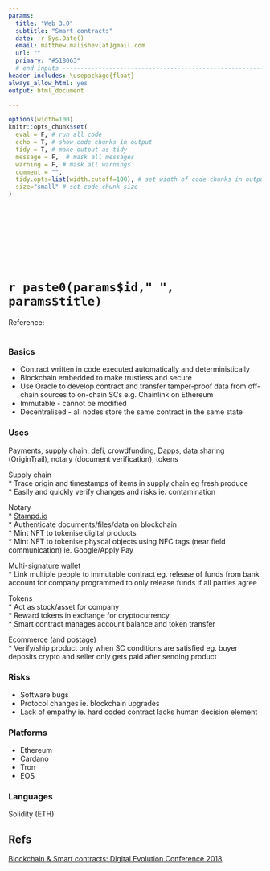 ```yaml
---
params:
  title: "Web 3.0"                
  subtitle: "Smart contracts"          
  date: !r Sys.Date()
  email: matthew.malishev[at]gmail.com
  url: ""  
  primary: "#518063"  
  # end inputs ---------------------------------------------------------------
header-includes: \usepackage{float}
always_allow_html: yes
output: html_document

---
```


```r
options(width=100)
knitr::opts_chunk$set(
  eval = F, # run all code
  echo = T, # show code chunks in output 
  tidy = T, # make output as tidy
  message = F,  # mask all messages
  warning = F, # mask all warnings 
  comment = "",
  tidy.opts=list(width.cutoff=100), # set width of code chunks in output
  size="small" # set code chunk size
)
```

<!-- end yaml  -------------------------------------------------- -->

\  

\  

\  

\  


# `r paste0(params$id," ", params$title)`      
Reference: [](`r params$url`)      
\  

<!-- ____________________________________________________________________________ -->
<!-- start body -->  

### Basics  
* Contract written in code executed automatically and deterministically  
* Blockchain embedded to make trustless and secure  
* Use Oracle to develop contract and transfer tamper-proof data from off-chain sources to on-chain SCs e.g. Chainlink on Ethereum  
* Immutable - cannot be modified  
* Decentralised - all nodes store the same contract in the same state 

### Uses       
Payments, supply chain, defi, crowdfunding, Dapps, data sharing (OriginTrail), notary (document verification), tokens           

Supply chain  
* Trace origin and timestamps of items in supply chain eg fresh produce  
* Easily and quickly verify changes and risks ie. contamination   

Notary   
* [Stampd.io](https://stampd.io/)      
* Authenticate documents/files/data on blockchain  
* Mint NFT to tokenise digital products    
* Mint NFT to tokenise  physcal objects using NFC tags (near field communication) ie. Google/Apply Pay  

Multi-signature wallet   
* Link multiple people to immutable contract eg. release of funds from bank account for company programmed to only release funds if all parties agree  

Tokens  
* Act as stock/asset for company    
* Reward tokens in exchange for cryptocurrency   
* Smart contract manages account balance and token transfer    

Ecommerce (and postage)  
* Verify/ship product only when SC conditions are satisfied eg. buyer deposits crypto and seller only gets paid after sending product      

### Risks  
* Software bugs  
* Protocol changes ie. blockchain upgrades    
* Lack of empathy ie. hard coded contract lacks human decision element     

### Platforms    
* Ethereum  
* Cardano  
* Tron 
* EOS  

### Languages  
Solidity (ETH)  

## Refs  
[Blockchain & Smart contracts: Digital Evolution Conference 2018](https://www.youtube.com/watch?v=HNCwbKAY7AM)  


